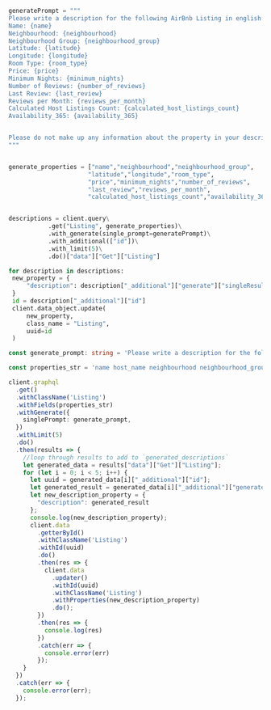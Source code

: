 
<Tabs className="code" groupId="languages">
<TabItem value="py" label="Python">

```python
generatePrompt = """
Please write a description for the following AirBnb Listing in english:
Name: {name}
Neighbourhood: {neighbourhood}
Neighbourhood Group: {neighbourhood_group}
Latitude: {latitude}
Longitude: {longitude}
Room Type: {room_type}
Price: {price}
Minimum Nights: {minimum_nights}
Number of Reviews: {number_of_reviews}
Last Review: {last_review}
Reviews per Month: {reviews_per_month}
Calculated Host Listings Count: {calculated_host_listings_count}
Availability_365: {availability_365}


Please do not make up any information about the property in your description.
"""


generate_properties = ["name","neighbourhood","neighbourhood_group",
                      "latitude","longitude","room_type",
                      "price","minimum_nights","number_of_reviews",
                      "last_review","reviews_per_month",
                      "calculated_host_listings_count","availability_365"]


descriptions = client.query\
           .get("Listing", generate_properties)\
           .with_generate(single_prompt=generatePrompt)\
           .with_additional(["id"])\
           .with_limit(5)\
           .do()["data"]["Get"]["Listing"]

for description in descriptions:
 new_property = {
     "description": description["_additional"]["generate"]["singleResult"]
 }
 id = description["_additional"]["id"]
 client.data_object.update(
     new_property,
     class_name = "Listing",
     uuid=id
 )
```
</TabItem>

<TabItem value="ts" label="TypeScript">

```ts
const generate_prompt: string = 'Please write a description for the following AirBnB Listing in English. NAME: {name} HOST_NAME {host_name} NEIGHBOURHOOD {neighbourhood} NEIGHBOURHOOD_GROUP {neighbourhood_group} PRICE {price}. Please do not make up any information about the property in your description.';

const properties_str = 'name host_name neighbourhood neighbourhood_group price _additional{ id }';

client.graphql
  .get()
  .withClassName('Listing')
  .withFields(properties_str)
  .withGenerate({
    singlePrompt: generate_prompt,
  })
  .withLimit(5)
  .do()
  .then(results => {
    //loop through results to add to `generated_descriptions`
    let generated_data = results["data"]["Get"]["Listing"];
    for (let i = 0; i < 5; i++) {
      let uuid = generated_data[i]["_additional"]["id"];
      let generated_result = generated_data[i]["_additional"]["generate"]["singleResult"];
      let new_description_property = {
        "description": generated_result
      };
      console.log(new_description_property);
      client.data
        .getterById()
        .withClassName('Listing')
        .withId(uuid)
        .do()
        .then(res => {
          client.data
            .updater()
            .withId(uuid)
            .withClassName('Listing')
            .withProperties(new_description_property)
            .do();
        })
        .then(res => {
          console.log(res)
        })
        .catch(err => {
          console.error(err)
        });
    }
  })
  .catch(err => {
    console.error(err);
  });
```

</TabItem>
</Tabs>
